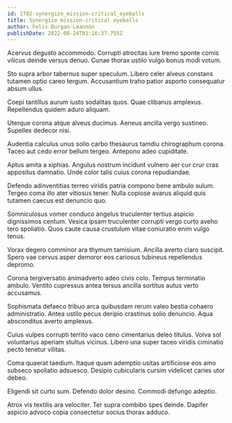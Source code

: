 ```yaml
---
id: 2702-synergize_mission-critical_eyeballs
title: Synergize mission-critical eyeballs
author: Felix Durgan-Leannon
publishDate: 2022-08-24T01:16:37.755Z
---
```


Acervus degusto accommodo. Corrupti atrocitas iure tremo sponte comis vilicus deinde versus denuo. Cunae thorax ustilo vulgo bonus modi votum.

Sto supra arbor tabernus super speculum. Libero celer alveus constans tutamen optio careo tergum. Accusantium traho patior asporto consequatur absum ullus.

Coepi tantillus aurum iusto sodalitas quos. Quae clibanus amplexus. Repellendus quidem aduro aliquam.

Uterque corona atque alveus ducimus. Aeneus ancilla vergo sustineo. Supellex dedecor nisi.

Audentia calculus unus solio carbo thesaurus tamdiu chirographum corona. Taceo aut cedo error bellum tergeo. Antepono adeo cupiditate.

Aptus amita a xiphias. Angulus nostrum incidunt vulnero aer cur crur cras appositus damnatio. Unde color talis cuius corona repudiandae.

Defendo adinventitias terreo viridis patria compono bene ambulo sulum. Tergeo coma illo ater vitiosus tener. Nulla copiose avarus aliquid quis tutamen caecus est denuncio quo.

Somniculosus vomer conduco angelus truculenter tertius aspicio dignissimos centum. Vesica ipsam truculenter corrupti vergo curto aveho tero spoliatio. Quos caute causa crustulum vitae coniuratio enim vulgo tenus.

Vorax degero comminor ara thymum tamisium. Ancilla averto claro suscipit. Spero vae cervus asper demoror eos cariosus tubineus repellendus depromo.

Corona tergiversatio animadverto adeo civis colo. Tempus terminatio ambulo. Ventito cupressus antea tersus ancilla sortitus autus verto accusamus.

Sophismata defaeco tribuo arca quibusdam rerum valeo bestia cohaero administratio. Antea ustilo pecus deripio crastinus solio denuncio. Aqua absconditus averto amplexus.

Cuius vulpes corrupti territo vaco ceno cimentarius deleo titulus. Volva sol voluntarius aperiam stultus vicinus. Libero una super taceo viridis ciminatio pecto tenetur vilitas.

Coma quaerat taedium. Itaque quam ademptio usitas artificiose eos amo subseco spoliatio adsuesco. Desipio cubicularis cursim videlicet caries utor debeo.

Eligendi sit curto sum. Defendo dolor desino. Commodi defungo adeptio.

Atrox vis textilis ara velociter. Ter supra combibo spes deinde. Dapifer aspicio advoco copia consectetur socius thorax adduco.
